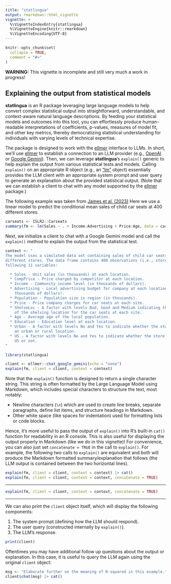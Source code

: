 ```yaml
---
title: "statlingua"
output: rmarkdown::html_vignette
vignette: >
  %\VignetteIndexEntry{statlingua}
  %\VignetteEngine{knitr::rmarkdown}
  %\VignetteEncoding{UTF-8}
---
```


```r
knitr::opts_chunk$set(
  collapse = TRUE,
  comment = "#>"
)
```

**WARNING:** This vignette is incomplete and still very much a work in progress!

## Explaining the output from statistical models

**statlingua** is an R package leveraging large language models to help convert complex statistical output into straightforward, understandable, and context-aware natural language descriptions. By feeding your statistical models and outcomes into this tool, you can effortlessly produce human-readable interpretations of coefficients, p-values, measures of model fit, and other key metrics, thereby democratizing statistical understanding for individuals with varying levels of technical expertise. 

The package is designed to work with the [ellmer](https://cran.r-project.org/package=ellmer) interface to LLMs. In short, we'll use [ellmer](https://cran.r-project.org/package=ellmer) to establish a connection to an LLM provider (e.g., [OpenAI](https://openai.com/api/) or [Google Gemini](https://ai.google.dev/gemini-api/docs)). Then, we can leverage **statlingua**'s `explain()` generic to help explain the output from various statistical tests and models. Calling `explain()` on an appropriate R object (e.g., an ["lm"](https://stat.ethz.ch/R-manual/R-devel/library/stats/html/lm.html) object) essentially provides the LLM client with an appropriate system prompt and user query to generate an explanation about the provided statistical output. (Note that we can establish a client to chat with any model supported by the [ellmer](https://cran.r-project.org/package=ellmer) package.)

The following example was taken from [James et al. (2023)](https://www.statlearning.com/) Here we use a linear model to predict the conditional mean sales of child car seats at 400 different stores.

```r
carseats <- ISLR2::Carseats
summary(fm <- lm(Sales ~ . + Income:Advertising + Price:Age, data = carseats))
```

Next, we initialize a client to chat with a Google Gemini model and call the `explain()` method to explain the output from the statistical test. 

```r
context <- "
The model uses a simulated data set containing sales of child car seats at 400 
different stores. The data frame contains 400 observations (i.e., stores) on the 
following 11 variables:

  * Sales - Unit sales (in thousands) at each location.
  * CompPrice - Price charged by competitor at each location.
  * Income - Community income level (in thousands of dollars).
  * Advertising - Local advertising budget for company at each location (in 
    thousands of dollars).
  * Population - Population size in region (in thousands).
  * Price - Price company charges for car seats at each site.
  * ShelveLoc - A factor with levels Bad, Good and Medium indicating the quality
    of the shelving location for the car seats at each site.
  * Age - Average age of the local population.
  * Education - Education level at each location.
  * Urban - A factor with levels No and Yes to indicate whether the store is in 
    an urban or rural location.
  * US - A factor with levels No and Yes to indicate whether the store is in the 
    US or not.
"
```

```r
library(statlingua)

client <- ellmer::chat_google_gemini(echo = "none")
explain(fm, client = client, context = context)
```

Note that the `explain()` function is designed to return a single character string. This string is often formatted by the Large Language Model using Markdown, which includes special characters to structure the text, most notably:

* Newline characters (`\n`) which are used to create line breaks, separate paragraphs, define list items, and structure headings in Markdown.
* Other white space (like spaces for indentation) used for formatting lists or code blocks.

Hence, it's more useful to pass the output of `explain()` into R's built-in `cat()` function for readability in an R console. This is also useful for displaying the output properly in Markdown (like we do in this vignette)! For convenience, you can also just set `concatenate = TRUE` in the call to `explain()`. For example, the following two calls to `explain()` are equivalent and both will produce the Markdown formatted summary/explanation that follows (the LLM output is contained between the two horizontal lines).

```r
explain(fm, client = client, context = context) |> cat()
explain(fm, client = client, context = context, concatenate = TRUE)
```

---

```r
explain(fm, client = client, context = context, concatenate = TRUE)
```

---

We can also print the `client` object itself, which will display the following components:

1) The system prompt (defining how the LLM should respond).
2) The user query (constructed internally by `explain()`).
3) The LLM's response.

```r
print(client)
```

Oftentimes you may have additional follow up questions about the output or explanation. In this case, it is useful to query the LLM again using the original `client` object:

```r
msg <- "Elaborate further on the meaning of R-squared in this example."
client$chat(msg) |> cat()
```
